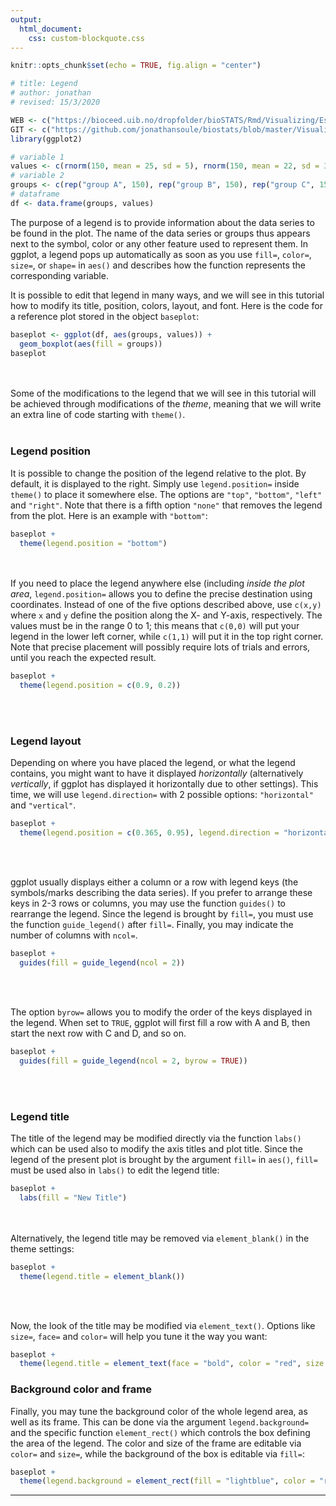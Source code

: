 ```yaml
---
output:
  html_document:
    css: custom-blockquote.css
--- 
```


```r
knitr::opts_chunk$set(echo = TRUE, fig.align = "center")

# title: Legend
# author: jonathan
# revised: 15/3/2020

WEB <- c("https://bioceed.uib.no/dropfolder/bioSTATS/Rmd/Visualizing/Essential/legend.html")
GIT <- c("https://github.com/jonathansoule/biostats/blob/master/Visualizing/Essential/legend.Rmd")
library(ggplot2)

# variable 1
values <- c(rnorm(150, mean = 25, sd = 5), rnorm(150, mean = 22, sd = 3), rnorm(150, mean = 30, sd = 4), rnorm(150, mean = 15, 3), rnorm(150, mean = 40, sd = 5))
# variable 2
groups <- c(rep("group A", 150), rep("group B", 150), rep("group C", 150), rep("group D", 150), rep("group E", 150))
# dataframe
df <- data.frame(groups, values)
```
The purpose of a legend is to provide information about the data series to be found in the plot. The name of the data series or groups thus appears next to the symbol, color or any other feature used to represent them. In ggplot, a legend pops up automatically as soon as you use `fill=`, `color=`, `size=`, or `shape=` in `aes()` and describes how the function represents the corresponding variable.

It is possible to edit that legend in many ways, and we will see in this tutorial how to modify its title, position, colors, layout, and font. Here is the code for a reference plot stored in the object `baseplot`:
```r
baseplot <- ggplot(df, aes(groups, values)) +
  geom_boxplot(aes(fill = groups))
baseplot
```
<br/><br/>
Some of the modifications to the legend that we will see in this tutorial will be achieved through modifications of the *theme*, meaning that we will write an extra line of code starting with `theme()`.
<br/><br/>

### Legend position

It is possible to change the position of the legend relative to the plot. By default, it is displayed to the right. Simply use `legend.position=` inside `theme()` to place it somewhere else. The options are `"top"`, `"bottom"`, `"left"` and `"right"`. Note that there is a fifth option `"none"` that removes the legend from the plot. Here is an example with `"bottom"`:
```r
baseplot +
  theme(legend.position = "bottom")
```
<br/><br/>
If you need to place the legend anywhere else (including *inside the plot area*, `legend.position=` allows you to define the precise destination using coordinates. Instead of one of the five options described above, use `c(x,y)` where `x` and `y` define the position along the X- and Y-axis, respectively. The values must be in the range 0 to 1; this means that `c(0,0)` will put your legend in the lower left corner, while `c(1,1)` will put it in the top right corner. Note that precise placement will possibly require lots of trials and errors, until you reach the expected result.
```r
baseplot +
  theme(legend.position = c(0.9, 0.2))
```
<br/><br/>

### Legend layout

Depending on where you have placed the legend, or what the legend contains, you might want to have it displayed *horizontally* (alternatively *vertically*, if ggplot has displayed it horizontally due to other settings). This time, we will use `legend.direction=` with 2 possible options: `"horizontal"` and `"vertical"`.
```r
baseplot +
  theme(legend.position = c(0.365, 0.95), legend.direction = "horizontal")
```

<br/><br/>

ggplot usually displays either a column or a row with legend keys (the symbols/marks describing the data series). If you prefer to arrange these keys in 2-3 rows or columns, you may use the function `guides()` to rearrange the legend. Since the legend is brought by `fill=`, you must use the function `guide_legend()` after `fill=`. Finally, you may indicate the number of columns with `ncol=`.
```r
baseplot +
  guides(fill = guide_legend(ncol = 2))
```  
<br/><br/>

The option `byrow=` allows you to modify the order of the keys displayed in the legend. When set to `TRUE`, ggplot will first fill a row with A and B, then start the next row with C and D, and so on.

```r
baseplot +
  guides(fill = guide_legend(ncol = 2, byrow = TRUE))
```  
<br/><br/>

### Legend title

The title of the legend may be modified directly via the function `labs()` which can be used also to modify the axis titles and plot title. Since the legend of the present plot is brought by the argument `fill=` in `aes()`, `fill=` must be used also in `labs()` to edit the legend title:

```r
baseplot +
  labs(fill = "New Title")
```
<br/><br/>
Alternatively, the legend title may be removed via `element_blank()` in the theme settings:
```r
baseplot +
  theme(legend.title = element_blank())
```
<br/><br/>

Now, the look of the title may be modified via `element_text()`. Options like `size=`, `face=` and `color=` will help you tune it the way you want:
```r
baseplot +
  theme(legend.title = element_text(face = "bold", color = "red", size = 11))
```

### Background color and frame

Finally, you may tune the background color of the whole legend area, as well as its frame. This can be done via the argument `legend.background=` and the specific function `element_rect()` which controls the box defining the area of the legend. The color and size of the frame are editable via `color=` and `size=`, while the background of the box is editable via `fill=`:
```r
baseplot +
  theme(legend.background = element_rect(fill = "lightblue", color = "red", size = 2))
```


***
<!-- UNCOMMENT TO ACTIVATE
Get the Rmarkdown file corresponding to this page on [GitHub](`r GIT`){target="_blank"}.
-->
